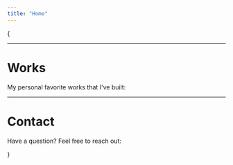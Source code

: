 ```yaml
---
title: "Home"
---
```



{<main className="max-w-[1100px] mx-auto">

<Hero />

<hr className="my-16 border border-neutral-700" />

<h1 id="works" className="mb-4 mt-10 text-4xl font-bold tracking-tight">
  Works
</h1>

<p className="mb-8 text-xl">My personal favorite works that I've built:</p>

<Works />

<hr className="my-16 border border-neutral-700" />

<h1
  id="contact"
  className="mb-4 mt-10 text-center text-4xl font-bold tracking-tight"
>
  Contact
</h1>

<p className="mb-8 text-center text-xl">
  Have a question? Feel free to reach out:
</p>

<ContactForm />

</main> }
